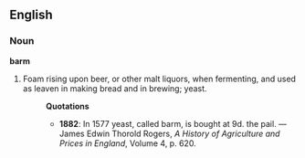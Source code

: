 ==English==
===Noun===
'''barm'''
# Foam rising upon beer, or other malt liquors, when fermenting, and used as leaven in making bread and in brewing; yeast.
#:'''Quotations'''
#:*'''1882''': In 1577 yeast, called barm, is bought at 9d. the pail. &mdash; James Edwin Thorold Rogers, ''A History of Agriculture and Prices in England'', Volume 4, p. 620.